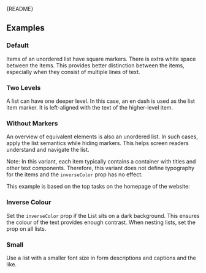 
<Meta of={UnorderedListStories} />

<Markdown>{README}</Markdown>

## Examples

### Default

Items of an unordered list have square markers.
There is extra white space between the items.
This provides better distinction between the items, especially when they consist of multiple lines of text.

<Primary />

<Controls />

### Two Levels

A list can have one deeper level.
In this case, an en dash is used as the list item marker.
It is left-aligned with the text of the higher-level item.

<Canvas of={UnorderedListStories.TwoLevels} />

### Without Markers

An overview of equivalent elements is also an unordered list.
In such cases, apply the list semantics while hiding markers.
This helps screen readers understand and navigate the list.

Note: In this variant, each item typically contains a container with titles and other text components.
Therefore, this variant does not define typography for the items and the `inverseColor` prop has no effect.

This example is based on the top tasks on the homepage of the website:

<Canvas of={UnorderedListStories.WithoutMarkers} />

### Inverse Colour

Set the `inverseColor` prop if the List sits on a dark background.
This ensures the colour of the text provides enough contrast.
When nesting lists, set the prop on all lists.

<Canvas of={UnorderedListStories.InverseColor} />

### Small

Use a list with a smaller font size in form descriptions and captions and the like.

<Canvas of={UnorderedListStories.Small} />
